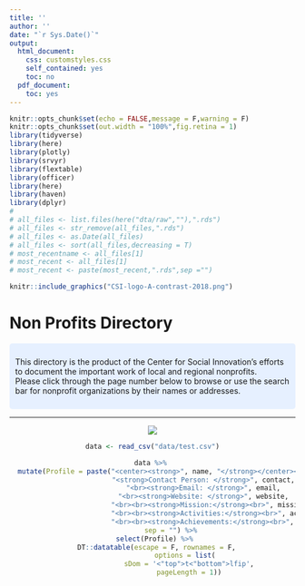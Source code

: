 ```yaml
---
title: ''
author: ''
date: "`r Sys.Date()`"
output:
  html_document:
    css: customstyles.css
    self_contained: yes
    toc: no
  pdf_document:
    toc: yes
---
```


```r
knitr::opts_chunk$set(echo = FALSE,message = F,warning = F)
knitr::opts_chunk$set(out.width = "100%",fig.retina = 1)
library(tidyverse)
library(here)
library(plotly)
library(srvyr)
library(flextable)
library(officer)
library(here)
library(haven)
library(dplyr)
# 
# all_files <- list.files(here("dta/raw",""),".rds")
# all_files <- str_remove(all_files,".rds")
# all_files <- as.Date(all_files)
# all_files <- sort(all_files,decreasing = T)
# most_recentname <- all_files[1]
# most_recent <- all_files[1]
# most_recent <- paste(most_recent,".rds",sep ="")

```

```r
knitr::include_graphics("CSI-logo-A-contrast-2018.png")
```
</center>

# Non Profits Directory

<style>
div.blue {background-color: #e6f0ff; border-radius: 5px; padding: 10px;}
</style>
<div class = "blue">

This directory is the product of the Center for Social Innovation's efforts to document the important work of local and regional nonprofits.
<br>Please click through the page number below to browse or use the search bar for nonprofit organizations by their names or addresses.

</div>
***

<center>
![](images/index_card.png)
```r
data <- read_csv("data/test.csv")

data %>% 
  mutate(Profile = paste("<center><strong>", name, "</strong></center><br>", 
                         "<strong>Contact Person: </strong>", contact,
                         "<br><strong>Email: </strong>", email,
                         "<br><strong>Website: </strong>", website,
                         "<br><br><strong>Mission:</strong><br>", mission,
                         "<br><br><strong>Activities:</strong><br>", activity,
                         "<br><br><strong>Achievements:</strong><br>", achievements), 
         sep = "") %>%
  select(Profile) %>% 
  DT::datatable(escape = F, rownames = F,
                options = list(
                  sDom = '<"top">t<"bottom">lfip',
                  pageLength = 1))

```